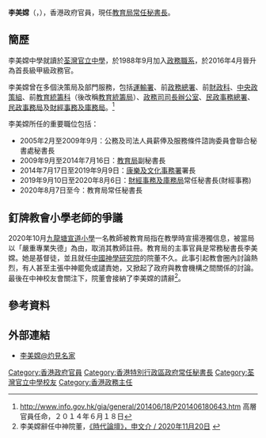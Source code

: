{{Infobox_officeholder
| honorific-prefix = <!--[[尊敬的#香港|The Honourable]]-->
| name= 李美嫦
| native_name = Michelle Li Mei-sheung
| native_name_lang = 
| honorific-suffix =  [[太平紳士|JP]]
| image= 
| office = [[香港|香港]][[教育局|教育局]][[香港特別行政區政府常任秘書長|常任秘書長]]
| term_start = 2020年8月7日
| term_end = 
| chief-executive =[[林鄭月娥|林鄭月娥]]{{to}}[[李家超|李家超]]
| 1blankname =局長
| 1namedata =[[楊潤雄|楊潤雄]]{{to}}[[蔡若蓮|蔡若蓮]]
| succeeding = 
| predecessor = [[楊何蓓茵|楊何蓓茵]]
| successor =
| office1 = [[香港|香港]][[財經事務及庫務局|財經事務及庫務局]][[香港特別行政區政府常任秘書長|常任秘書長]]
| term_start1 = 2019年9月10日
| term_end1 =   2020年8月6日
| chief-executive1 = [[林鄭月娥|林鄭月娥]]
| 1blankname1 =局長
| 1namedata1 =[[劉怡翔|劉怡翔]]{{to}}[[許正宇|許正宇]]
| predecessor1 = [[黃灝玄|黃灝玄]]
| successor1 = [[甄美薇|甄美薇]]
| office2             = [[香港|香港]][[康樂文化事務署|康樂文化事務署]]署長
| term_start2         = 2014年7月17日
| term_end2            = 2019年9月9日
| predecessor2     = [[馮程淑儀|馮程淑儀]]
|successor2 =  [[劉明光|劉明光]]
|chief-executive2=[[梁振英|梁振英]]{{to}}[[林鄭月娥|林鄭月娥]]
|1blankname2=[[民政事務局局長|民政事務局局長]]
|1namedata2=[[曾德成|曾德成]]{{to}}[[劉江華|劉江華]]
| date of birth = {{birth date and age|1965|11|5}}
| sex =女
}}
'''李美嫦'''{{JP}}（{{lang-en|Michelle Li Mei-sheung}}，{{bd|1965年|11月5日}}），香港政府官員，現任[[教育局_(香港)|教育局]][[香港特別行政區政府常任秘書長|常任秘書長]]。

==簡歷==
李美嫦中學就讀於[[荃灣官立中學|荃灣官立中學]]，於1988年9月加入[[政務職系|政務職系]]，於2016年4月晉升為首長級甲級政務官。

李美嫦曾在多個決策局及部門服務，包括[[運輸署|運輸署]]、前[[政務總署|政務總署]]、前[[財政科|財政科]]、[[中央政策組|中央政策組]]、前[[教育統籌科|教育統籌科]]（後改稱[[教育統籌局|教育統籌局]]）、[[政務司司長辦公室|政務司司長辦公室]]、[[民政事務總署|民政事務總署]]、[[民政事務局|民政事務局]]及[[財經事務及庫務局|財經事務及庫務局]]。<ref>http://www.info.gov.hk/gia/general/201406/18/P201406180643.htm {{Wayback|url=http://www.info.gov.hk/gia/general/201406/18/P201406180643.htm |date=20190616061125 }} 高層官員任命，２０１４年６月１８日</ref>

李美嫦所任的重要職位包括：

*2005年2月至2009年9月：公務及司法人員薪俸及服務條件諮詢委員會聯合秘書處秘書長
*2009年9月至2014年7月16日：[[教育局_(香港)|教育局]]副秘書長
*2014年7月17日至2019年9月9日：[[康樂及文化事務署|康樂及文化事務署]]署長
*2019年9月10日至2020年8月6日：[[財經事務及庫務局|財經事務及庫務局]]常任秘書長(財經事務)
*2020年8月7日至今：教育局常任秘書長

==釘牌教會小學老師的爭議==

2020年10月[[九龍塘宣道小學|九龍塘宣道小學]]一名教師被教育局指在教學時宣揚港獨信息，被當局以「嚴重專業失德」為由，取消其教師註冊。教育局的主事官員是常務秘書長李美嫦。她是基督徒，並且就任[[中國神學研究院|中國神學研究院]]的院董不久。此事引起教會圈內討論熱烈，有人甚至主張中神罷免或譴責她，又掀起了政府與教會機構之間關係的討論。最後在中神校友會關注下，院董會接納了李美嫦的請辭<ref>李美嫦辭任中神院董，[https://christiantimes.org.hk/Common/Reader/News/ShowNews.jsp?Nid=163892&Pid=2&Version=1734&Cid=583&Charset=big5_hkscs%20https://christiantimes.org.hk/Common/Reader/News/ShowNews.jsp?Nid=163892&Pid=2&Version=1734&Cid=583&Charset=big5_hkscs 《時代論壇》，申文介 / 2020年11月20日] {{Wayback|url=https://christiantimes.org.hk/Common/Reader/News/ShowNews.jsp?Nid=163892&Pid=2&Version=1734&Cid=583&Charset=big5_hkscs%20https%3A%2F%2Fchristiantimes.org.hk%2FCommon%2FReader%2FNews%2FShowNews.jsp%3FNid%3D163892&Pid=2&Version=1734&Cid=583&Charset=big5_hkscs |date=20210821195721 }}</ref>。

{{start box}}
{{s-gov}}
{{s-before|[[馮程淑儀|馮程淑儀]]}}
{{s-title|[[康樂及文化事務署|康樂及文化事務署署長]]|2014年一2019年9月9日}}
{{s-after|[[劉明光|劉明光]]}}
{{s-before|[[黃灝玄|黃灝玄]]}}
{{s-title|[[財經事務及庫務局|財經事務及庫務局]]常任秘書長(財經事務)|2019年9月10日一2020年8月6日}}
{{s-after|[[甄美薇|甄美薇]]}}
{{s-before|[[楊何蓓茵|楊何蓓茵]]}}
{{s-title|[[教育局_(香港)|教育局]]常任秘書長|2020年8月7日'''至今'''}}
{{s-inc}}
{{end box}}

==參考資料==
{{Reflist}}

==外部連結==
* [https://www.master-insight.com/author/limeichang/ 李美嫦@灼見名家] {{Wayback|url=https://www.master-insight.com/author/limeichang/ |date=20211022174213 }}

[[Category:香港政府官員|Category:香港政府官員]]
[[Category:香港特別行政區政府常任秘書長|Category:香港特別行政區政府常任秘書長]]
[[Category:荃灣官立中學校友|Category:荃灣官立中學校友]]
[[Category:香港政務主任|Category:香港政務主任]]